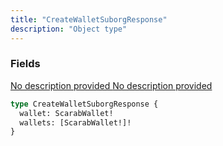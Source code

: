 ```yaml
---
title: "CreateWalletSuborgResponse"
description: "Object type"
---
```


### Fields

<a href="/api-reference/types/scarabwallet">
  <ResponseField name="wallet" type="ScarabWallet!" required>
    No description provided
  </ResponseField>
</a>

<a href="/api-reference/types/scarabwallet">
  <ResponseField name="wallets" type="[ScarabWallet!]!" required>
    No description provided
  </ResponseField>
</a>


```graphql CreateWalletSuborgResponse
type CreateWalletSuborgResponse {
  wallet: ScarabWallet!
  wallets: [ScarabWallet!]!
}
```
